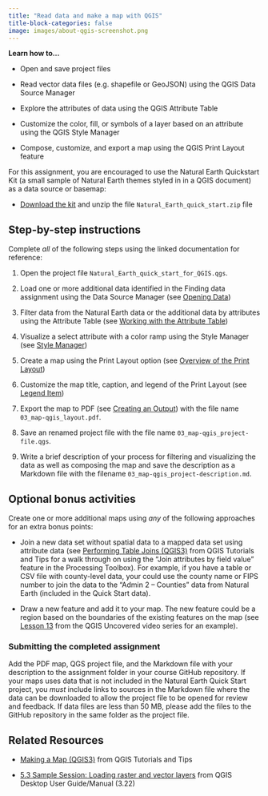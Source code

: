 ```yaml
---
title: "Read data and make a map with QGIS"
title-block-categories: false
image: images/about-qgis-screenshot.png
---
```


::: {.callout-note appearance="simple"}
**Learn how to...**

-   Open and save project files

-   Read vector data files (e.g. shapefile or GeoJSON) using the QGIS Data Source Manager

-   Explore the attributes of data using the QGIS Attribute Table

-   Customize the color, fill, or symbols of a layer based on an attribute using the QGIS Style Manager

-   Compose, customize, and export a map using the QGIS Print Layout feature
:::

For this assignment, you are encouraged to use the Natural Earth Quickstart Kit (a small sample of Natural Earth themes styled in in a QGIS document) as a data source or basemap:

-   [Download the kit](http://naciscdn.org/naturalearth/packages/Natural_Earth_quick_start.zip) and unzip the file `Natural_Earth_quick_start.zip` file

## Step-by-step instructions

Complete *all* of the following steps using the linked documentation for reference:

1.  Open the project file `Natural_Earth_quick_start_for_QGIS.qgs`.

2.  Load one or more additional data identified in the Finding data assignment using the Data Source Manager (see [Opening Data](https://docs.qgis.org/3.22/en/docs/user_manual/managing_data_source/opening_data.html))

3.  Filter data from the Natural Earth data or the additional data by attributes using the Attribute Table (see [Working with the Attribute Table](https://docs.qgis.org/3.22/en/docs/user_manual/working_with_vector/attribute_table.html#filtering-features))

4.  Visualize a select attribute with a color ramp using the Style Manager (see [Style Manager](https://docs.qgis.org/3.22/en/docs/user_manual/style_library/style_manager.html))

5.  Create a map using the Print Layout option (see [Overview of the Print Layout](https://docs.qgis.org/3.22/en/docs/user_manual/print_composer/overview_composer.html))

6.  Customize the map title, caption, and legend of the Print Layout (see [Legend Item](https://docs.qgis.org/3.22/en/docs/user_manual/print_composer/composer_items/composer_legend.html))

7.  Export the map to PDF (see [Creating an Output](https://docs.qgis.org/3.22/en/docs/user_manual/print_composer/create_output.html?highlight=export)) with the file name `03_map-qgis_layout.pdf`.

8.  Save an renamed project file with the file name `03_map-qgis_project-file.qgs`.

9.  Write a brief description of your process for filtering and visualizing the data as well as composing the map and save the description as a Markdown file with the filename `03_map-qgis_project-description.md`.

## Optional bonus activities

Create one or more additional maps using *any* of the following approaches for an extra bonus points:

-   Join a new data set without spatial data to a mapped data set using attribute data (see [Performing Table Joins (QGIS3)](https://www.qgistutorials.com/en/docs/3/performing_table_joins.html) from QGIS Tutorials and Tips for a walk through on using the "Join attributes by field value" feature in the Processing Toolbox). For example, if you have a table or CSV file with county-level data, your could use the county name or FIPS number to join the data to the "Admin 2 -- Counties" data from Natural Earth (included in the Quick Start data).

-   Draw a new feature and add it to your map. The new feature could be a region based on the boundaries of the existing features on the map (see [Lesson 13](https://www.youtube.com/watch?v=j717idP-O_w&list=PL7HotvlLKHCs9nD1fFUjSOsZrsnctyV2R&index=13) from the QGIS Uncovered video series for an example).

::: {.callout-tip appearance="simple"}
### Submitting the completed assignment

Add the PDF map, QGS project file, and the Markdown file with your description to the assignment folder in your course GitHub repository. If your maps uses data that is not included in the Natural Earth Quick Start project, you *must* include links to sources in the Markdown file where the data can be downloaded to allow the project file to be opened for review and feedback. If data files are less than 50 MB, please add the files to the GitHub repository in the same folder as the project file.
:::

## Related Resources

-   [Making a Map (QGIS3)](https://www.qgistutorials.com/en/docs/3/making_a_map.html) from QGIS Tutorials and Tips

-   [5.3 Sample Session: Loading raster and vector layers](https://docs.qgis.org/3.22/en/docs/user_manual/introduction/getting_started.html#sample-session-loading-raster-and-vector-layers) from QGIS Desktop User Guide/Manual (3.22)
